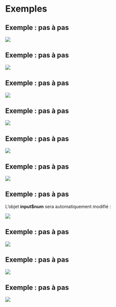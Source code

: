 # Exemples {.backgroundTitre}

## Exemple : pas à pas

![](img/clipboard-exemple1.png){fig-align="center"}

## Exemple : pas à pas

![](img/clipboard-exemple2.png){fig-align="center"}

## Exemple : pas à pas

![](img/clipboard-exemple3.png){fig-align="center"}

## Exemple : pas à pas

![](img/clipboard-exemple4.png)

## Exemple : pas à pas

![](img/clipboard-exemple5.png){fig-align="center"}

## Exemple : pas à pas

![](img/clipboard-exemple6.png){fig-align="center"}

## Exemple : pas à pas

L'objet **input\$num** sera automatiquement modifié :

![](img/clipboard-exemple7.png){fig-align="center"}

## Exemple : pas à pas

![](img/clipboard-exemple8.png){fig-align="center"}

## Exemple : pas à pas

![](img/clipboard-exemple9.png){fig-align="center"}

## Exemple : pas à pas

![](img/clipboard-exemple10.png){fig-align="center"}
